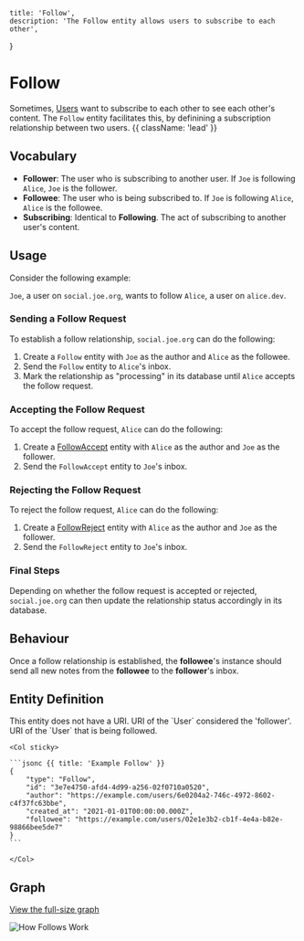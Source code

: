    title: 'Follow',
    description: 'The Follow entity allows users to subscribe to each other',
}

# Follow

Sometimes, [Users](/entities/users) want to subscribe to each other to see each other's content. The `Follow` entity facilitates this, by definining a subscription relationship between two users. {{ className: 'lead' }}

## Vocabulary

- **Follower**: The user who is subscribing to another user. If `Joe` is following `Alice`, `Joe` is the follower.
- **Followee**: The user who is being subscribed to. If `Joe` is following `Alice`, `Alice` is the followee.
- **Subscribing**: Identical to **Following**. The act of subscribing to another user's content.

## Usage

Consider the following example:

`Joe`, a user on `social.joe.org`, wants to follow `Alice`, a user on `alice.dev`.

### Sending a Follow Request

To establish a follow relationship, `social.joe.org` can do the following:

1. Create a `Follow` entity with `Joe` as the author and `Alice` as the followee.
2. Send the `Follow` entity to `Alice`'s inbox.
3. Mark the relationship as "processing" in its database until `Alice` accepts the follow request.

### Accepting the Follow Request

To accept the follow request, `Alice` can do the following:

1. Create a [FollowAccept](/entities/follow-accepts) entity with `Alice` as the author and `Joe` as the follower.
2. Send the `FollowAccept` entity to `Joe`'s inbox.

### Rejecting the Follow Request

To reject the follow request, `Alice` can do the following:

1. Create a [FollowReject](/entities/follow-rejects) entity with `Alice` as the author and `Joe` as the follower.
2. Send the `FollowReject` entity to `Joe`'s inbox.

### Final Steps

Depending on whether the follow request is accepted or rejected, `social.joe.org` can then update the relationship status accordingly in its database.

## Behaviour

Once a follow relationship is established, the **followee**'s instance should send all new notes from the **followee** to the **follower**'s inbox.

## Entity Definition

<Row>
    <Col>
        <Properties>
            <Property name="uri" type="null" required={false}>
                This entity does not have a URI.
            </Property>
            <Property name="author" type="URI" required={true} typeLink="/types#uri">
                URI of the `User` considered the 'follower'.
            </Property>
            <Property name="followee" type="URI" required={true} typeLink="/types#uri">
                URI of the `User` that is being followed.
            </Property>
        </Properties>
    </Col>

    <Col sticky>
    
    ```jsonc {{ title: 'Example Follow' }}
    {
        "type": "Follow",
        "id": "3e7e4750-afd4-4d99-a256-02f0710a0520",
        "author": "https://example.com/users/6e0204a2-746c-4972-8602-c4f37fc63bbe",
        "created_at": "2021-01-01T00:00:00.000Z",
        "followee": "https://example.com/users/02e1e3b2-cb1f-4e4a-b82e-98866bee5de7"
    }
    ```
    
    </Col>
</Row>

## Graph

<p>
    <a href="/graphs/how-follows-work.svg" target="_blank">View the full-size graph</a>
</p>

<div className="bg-zinc-800 rounded border border-zinc-900/5 dark:border-white/5 p-4">
    <img src="/graphs/how-follows-work.svg" alt="How Follows Work" className="w-full" />
</div>
